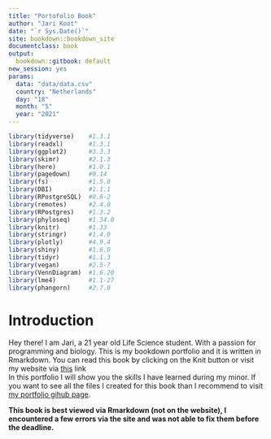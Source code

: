 --- 
title: "Portofolio Book"
author: "Jari Koot"
date: "`r Sys.Date()`"
site: bookdown::bookdown_site
documentclass: book
output:
  bookdown::gitbook: default
new_session: yes
params:
  data: "data/data.csv"
  country: "Netherlands"
  day: "18"
  month: "5"
  year: "2021"
---


```{r setup, include=FALSE}
library(tidyverse)    #1.3.1
library(readxl)       #1.3.1
library(ggplot2)      #3.3.3
library(skimr)        #2.1.3
library(here)         #1.0.1
library(pagedown)     #0.14
library(fs)           #1.5.0
library(DBI)          #1.1.1
library(RPostgreSQL)  #0.6-2
library(remotes)      #2.4.0
library(RPostgres)    #1.3.2
library(phyloseq)     #1.34.0
library(knitr)        #1.33
library(stringr)      #1.4.0
library(plotly)       #4.9.4
library(shiny)        #1.6.0
library(tidyr)        #1.1.3
library(vegan)        #2.5-7
library(VennDiagram)  #1.6.20
library(lme4)         #1.1-27
library(phangorn)     #2.7.0
```

# Introduction{-}

Hey there! I am Jari, a 21 year old Life Science student. With a passion for programming and biology. This is my bookdown portfolio and it is written in Rmarkdown. You can read this book by clicking on the Knit button or visit my website via [this](https://jarikoot.github.io/jaris-cv.html) link 
<br>
In this portfolio I will show you the skills I have learned during my minor. If you want to see all the files I created for this book than I recommend to visit [my portfolio gihub page](https://github.com/JariKoot/Portfolio_JariKoot).

__This book is best viewed via Rmarkdown (not on the website), I encountered a few errors via the site and was not able to fix them before the deadline.__